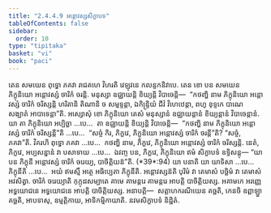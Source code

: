 ```yaml
---
title: "2.4.4.9 អន្តោវស្សសិក្ខាបទ"
tableOfContents: false
sidebar:
  order: 10
type: "tipitaka"
basket: "vi"
book: "paci"
---
```



<DynamicBreadcrumb />

<Division number="969" book="paci">

<Paragraph number="2974" book="paci">
តេន សមយេន ពុទ្ធោ ភគវា រាជគហេ វិហរតិ វេឡុវនេ កលន្ទកនិវាបេ. តេន ខោ បន សមយេន ភិក្ខុនិយោ អន្តោវស្សំ ចារិកំ ចរន្តិ. មនុស្សា ឧជ្ឈាយន្តិ ខិយ្យន្តិ វិបាចេន្តិ—  “កថញ្ហិ នាម ភិក្ខុនិយោ អន្តោវស្សំ ចារិកំ ចរិស្សន្តិ ហរិតានិ តិណានិ ច សម្មទ្ទន្តា, ឯកិន្ទ្រិយំ ជីវំ វិហេឋេន្តា, ពហូ ខុទ្ទកេ បាណេ សង្ឃាតំ អាបាទេន្តា”តិ.
</Paragraph>

<Paragraph number="2975" book="paci">
អស្សោសុំ ខោ ភិក្ខុនិយោ តេសំ មនុស្សានំ ឧជ្ឈាយន្តានំ ខិយ្យន្តានំ វិបាចេន្តានំ. យា តា ភិក្ខុនិយោ អប្បិច្ឆា …បេ…  តា ឧជ្ឈាយន្តិ ខិយ្យន្តិ វិបាចេន្តិ—  “កថញ្ហិ នាម ភិក្ខុនិយោ អន្តោវស្សំ ចារិកំ ចរិស្សន្តី”តិ …បេ…  “សច្ចំ កិរ, ភិក្ខវេ, ភិក្ខុនិយោ អន្តោវស្សំ ចារិកំ ចរន្តី”តិ? “សច្ចំ, ភគវា”តិ. វិគរហិ ពុទ្ធោ ភគវា …បេ…  កថញ្ហិ នាម, ភិក្ខវេ, ភិក្ខុនិយោ អន្តោវស្សំ ចារិកំ ចរិស្សន្តិ. នេតំ, ភិក្ខវេ, អប្បសន្នានំ វា បសាទាយ …បេ…  ឯវញ្ច បន, ភិក្ខវេ, ភិក្ខុនិយោ ឥមំ សិក្ខាបទំ ឧទ្ទិសន្តុ—
</Paragraph>

</Division>
<Division number="970" book="paci">

<Paragraph number="2976" book="paci">
<Emphasis>“យា បន ភិក្ខុនី អន្តោវស្សំ ចារិកំ ចរេយ្យ, បាចិត្តិយន៑”</Emphasis>តិ. (*39*:<Emphasis>94</Emphasis>)
</Paragraph>

</Division>
<Division number="971" book="paci">

<Paragraph number="2977" book="paci">
<Emphasis>យា បនា</Emphasis>តិ យា យាទិសា …បេ…  <Emphasis>ភិក្ខុនី</Emphasis>តិ …បេ…  អយំ ឥមស្មឹ អត្ថេ អធិប្បេតា ភិក្ខុនីតិ.
</Paragraph>

<Paragraph number="2978" book="paci">
<Emphasis>អន្តោវស្សន៑</Emphasis>តិ បុរិមំ វា តេមាសំ បច្ឆិមំ វា តេមាសំ អវសិត្វា.
</Paragraph>

<Paragraph number="2979" book="paci">
<Emphasis>ចារិកំ ចរេយ្យា</Emphasis>តិ កុក្កុដសម្បាតេ គាមេ គាមន្តរេ គាមន្តរេ អាបត្តិ បាចិត្តិយស្ស. អគាមកេ អរញ្ញេ អទ្ធយោជនេ អទ្ធយោជនេ អាបត្តិ បាចិត្តិយស្ស.
</Paragraph>

</Division>
<Division number="972" book="paci">

<Paragraph number="2980" book="paci">
អនាបត្តិ—  សត្តាហករណីយេន គច្ឆតិ, កេនចិ ឧព្ពាឡ្ហា គច្ឆតិ, អាបទាសុ, ឧម្មត្តិកាយ, អាទិកម្មិកាយាតិ.

</Paragraph>
</Division>

<Paragraph number="2981" type="center" book="paci">
នវមសិក្ខាបទំ និដ្ឋិតំ.
</Paragraph>